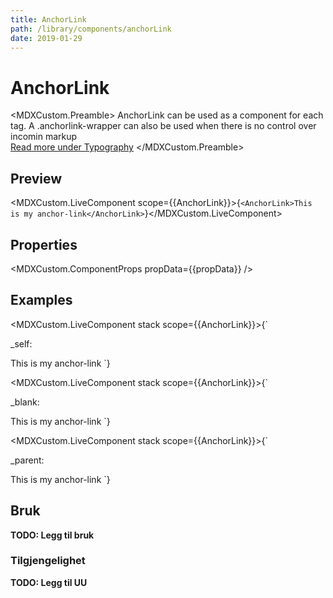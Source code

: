 ```yaml
---
title: AnchorLink
path: /library/components/anchorLink
date: 2019-01-29
---
```



# AnchorLink

<MDXCustom.Preamble>
  AnchorLink can be used as a component for each <a></a> tag. A .anchorlink-wrapper can also be used when there is no control over incomin markup<br/>
  <a href="/library/scss/typography">Read more under Typography</a>
</MDXCustom.Preamble>

## Preview

<MDXCustom.LiveComponent scope={{AnchorLink}}>{`<AnchorLink>This is my anchor-link</AnchorLink>`}</MDXCustom.LiveComponent>

## Properties

<MDXCustom.ComponentProps propData={{propData}} />

## Examples


<MDXCustom.LiveComponent stack scope={{AnchorLink}}>{`
  <p>_self: </p>
  <AnchorLink href={'/test'} target={"_self"}>This is my anchor-link</AnchorLink>
`}</MDXCustom.LiveComponent>

<MDXCustom.LiveComponent stack scope={{AnchorLink}}>{`
  <p>_blank: </p>
  <AnchorLink href={'/test'} target={"_blank"}>This is my anchor-link</AnchorLink>
`}</MDXCustom.LiveComponent>

<MDXCustom.LiveComponent stack scope={{AnchorLink}}>{`
  <p>_parent: </p>
  <AnchorLink href={'/test'} target={"_parent"}>This is my anchor-link</AnchorLink>
`}</MDXCustom.LiveComponent>

## Bruk

**TODO: Legg til bruk**

### Tilgjengelighet

**TODO: Legg til UU**
